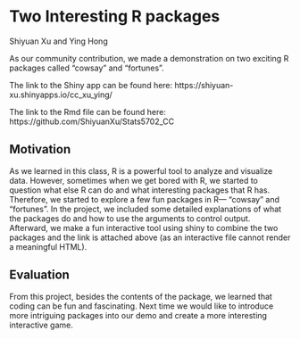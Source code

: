 # Two Interesting R packages

Shiyuan Xu and Ying Hong

As our community contribution, we made a demonstration on two exciting R packages called "cowsay" and "fortunes". 

The link to the Shiny app can be found here:
https://shiyuan-xu.shinyapps.io/cc_xu_ying/

The link to the Rmd file can be found here:
https://github.com/ShiyuanXu/Stats5702_CC

## Motivation
As we learned in this class, R is a powerful tool to analyze and visualize data. However, sometimes when we get bored with R, we started to question what else R can do and what interesting packages that R has. Therefore, we started to explore a few fun packages in R— “cowsay” and “fortunes”.
In the project, we included some detailed explanations of what the packages do and how to use the arguments to control output. Afterward, we make a fun interactive tool using shiny to combine the two packages and the link is attached above (as an interactive file cannot render a meaningful HTML). 

## Evaluation
From this project, besides the contents of the package, we learned that coding can be fun and fascinating. Next time we would like to introduce more intriguing packages into our demo and create a more interesting interactive game.